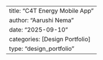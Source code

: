 ---
title: "C4T Energy Mobile App"
author: "Aarushi Nema"
date: "2025-09-10"
categories: [Design Portfolio]
type: "design_portfolio"
---